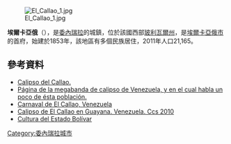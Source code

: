 [[Image:El_Callao_1.jpg|right]]

'''埃爾卡亞俄'''（{{lang-es|El Callao}}），是[[委內瑞拉|委內瑞拉]]的城鎮，位於該國西部[[玻利瓦爾州|玻利瓦爾州]]，是[[埃爾卡亞俄市|埃爾卡亞俄市]]的首府，始建於1853年，該地區有多個民族居住，2011年人口21,165。

==參考資料==
* [https://web.archive.org/web/20080527082228/http://www.calipsodelcallao.blogspot.com/ Calipso del Callao.]
* [https://web.archive.org/web/20100828160447/http://www.thesamepeople.com/el_callao.htm Página de la megabanda de calipso de Venezuela, y en el cual habla un poco de ésta población.]
* [http://php.terra.com/galeria/turismo/galeria.php?galeria=84597 Carnaval de El Callao, Venezuela]{{Wayback|url=http://php.terra.com/galeria/turismo/galeria.php?galeria=84597 |date=20141231184503 }}
* [http://www.youtube.com/watch?v=66r24uLZKso Calipso de El Callao en Guayana. Venezuela. Ccs 2010] {{Wayback|url=http://www.youtube.com/watch?v=66r24uLZKso |date=20120703072708 }}
* [https://web.archive.org/web/20150924090005/http://www.rena.edu.ve/venezuela/bolicul.html Cultura del Estado Bolívar]

{{Venezuela-geo-stub}}
[[Category:委內瑞拉城市|Category:委內瑞拉城市]]